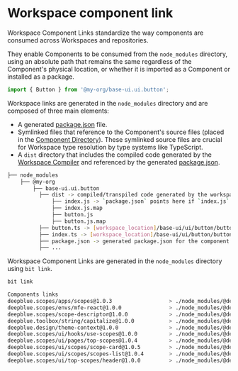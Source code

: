 # Workspace component link

Workspace Component Links standardize the way components are consumed across Workspaces and repositories.

They enable Components to be consumed from the `node_modules` directory, using an absolute path that remains the same regardless of the Component's physical location, or whether it is imported as a Component or installed as a package.

<!-- Workspace Component Links ensure consistency for using a Component from different Workspaces and repositories. It what allows to use a [Component](/components/overview) in any [Workspace](/workspace/overview) regardless to it being a [Workspace Component](/workspace/workspace-component) or an installed package, through a module require path, consuming the same distribution target.  -->

```js
import { Button } from '@my-org/base-ui.ui.button';
```

Workspace links are generated in the `node_modules` directory and are composed of three main elements:

- A generated [package.json](/packages/package-json) file.
- Symlinked files that reference to the Component's source files (placed in the [Component Directory](/workspace/component-directory)). These symlinked source files are crucial for Workspace type resolution by type systems like TypeScript.
- A `dist` directory that includes the compiled code generated by the [Workspace Compiler](/compiler/workspace-compiler) and referenced by the generated [package.json](/packages/package-json).

```bash
├── node_modules
    ├── @my-org
        ├── base-ui.ui.button
          ├── dist -> compiled/transpiled code generated by the workspace compiler.
              ├── index.js -> `package.json` points here if `index.js` is the main file.
              ├── index.js.map
              ├── button.js
              ├── button.js.map
          ├── button.ts -> [workspace_location]/base-ui/ui/button/button.ts
          ├── index.ts -> [workspace_location]/base-ui/ui/button/button.ts
          ├── package.json -> generated package.json for the component. main is pointing to dist directory.
          ├── ...
```

Workspace Component Links are generated in the `node_modules` directory using `bit link`.

```bash
bit link
```

```bash
Components links
deepblue.scopes/apps/scopes@1.0.3                  > ./node_modules/@deepblue/scopes.apps.scopes
deepblue.scopes/envs/mfe-react@1.0.0               > ./node_modules/@deepblue/scopes.envs.mfe-react
deepblue.scopes/scope-descriptor@1.0.0             > ./node_modules/@deepblue/scopes.scope-descriptor
deepblue.toolbox/string/capitalize@1.0.0           > ./node_modules/@deepblue/toolbox.string.capitalize
deepblue.design/theme-context@1.0.0                > ./node_modules/@deepblue/design.theme-context
deepblue.scopes/ui/hooks/use-scopes@1.0.0          > ./node_modules/@deepblue/scopes.ui.hooks.use-scopes
deepblue.scopes/ui/pages/top-scopes@1.0.4          > ./node_modules/@deepblue/scopes.ui.pages.top-scopes
deepblue.scopes/ui/scopes/scope-card@1.0.5         > ./node_modules/@deepblue/scopes.ui.scopes.scope-card
deepblue.scopes/ui/scopes/scopes-list@1.0.4        > ./node_modules/@deepblue/scopes.ui.scopes.scopes-list
deepblue.scopes/ui/top-scopes/header@1.0.0         > ./node_modules/@deepblue/scopes.ui.top-scopes.header
```
